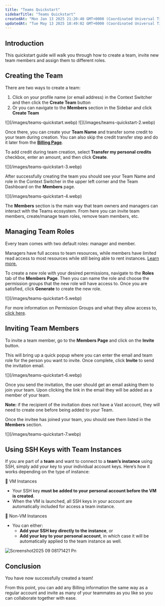 ```yaml
---
title: "Teams Quickstart"
sidebarTitle: "Teams Quickstart"
createdAt: "Mon Jan 13 2025 21:20:40 GMT+0000 (Coordinated Universal Time)"
updatedAt: "Tue May 13 2025 18:49:02 GMT+0000 (Coordinated Universal Time)"
---
```


## Introduction

This quickstart guide will walk you through how to create a team, invite new team members and assign them to different roles.

## Creating the Team

There are two ways to create a team:

1. Click on your profile name (or email address) in the Context Switcher and then click the **Create Team** button
2. Or you can navigate to the **Members** section in the Sidebar and click **Create Team**

<Frame caption="Create Team">
  ![](/images/teams-quickstart.webp)
</Frame>

<Frame caption="Members Page">
  ![](/images/teams-quickstart-2.webp)
</Frame>

Once there, you can create your **Team Name** and transfer some credit to your team during creation. You can also skip the credit transfer step and do it later from the [**Billing Page**](/documentation/reference/billing#a6bsE).

To add credit during team creation, select **Transfer my personal credits** checkbox, enter an amount, and then click **Create**.

<Frame caption="Team Creation">
  ![](/images/teams-quickstart-3.webp)
</Frame>

After successfully creating the team you should see your Team Name and role in the Context Switcher in the upper left corner and the Team Dashboard on the **Members** page.

<Frame caption="Members Page">
  ![](/images/teams-quickstart-4.webp)
</Frame>

The **Members** section is the main way that team owners and managers can interact with the Teams ecosystem. From here you can invite team members, create/manage team roles, remove team members, etc.

## Managing Team Roles

Every team comes with two default roles: manager and member.

Managers have full access to team resources, while members have limited read access to most resources while still being able to rent instances. [Learn more.](/documentation/teams/teams-roles)

To create a new role with your desired permissions, navigate to the **Roles** tab of the **Members** **Page**. Then you can name the role and choose the permission groups that the new role will have access to. Once you are satisfied, click **Generate** to create the new role.

<Frame caption="Create Role with custom permissions">
  ![](/images/teams-quickstart-5.webp)
</Frame>

For more information on Permission Groups and what they allow access to, [click here](/cli/installation).

## Inviting Team Members

To invite a team member, go to the **Members Page** and click on the **Invite** button.

This will bring up a quick popup where you can enter the email and team role for the person you want to invite. Once complete, click **Invite** to send the invitation email.

<Frame caption="Invite Member">
  ![](/images/teams-quickstart-6.webp)
</Frame>

Once you send the invitation, the user should get an email asking them to join your team. Upon clicking the link in the email they will be added as a member of your team.

**Note:** if the recipient of the invitation does not have a Vast account, they will need to create one before being added to your Team.

Once the invitee has joined your team, you should see them listed in the **Members** section.

<Frame caption="Team Members">
  ![](/images/teams-quickstart-7.webp)
</Frame>

## Using SSH Keys with Team Instances

If you are part of a **team** and want to connect to a **team’s instance** using SSH, simply add your key to your individual account keys. Here’s how it works depending on the type of instance:

🔹 VM Instances

- Your SSH key **must be added to your personal account before the VM is created**.
- When the VM is launched, all SSH keys in your account are automatically included for access a team instance.

🔹 Non-VM Instances

- You can either:
  - **Add your SSH key directly to the instance**, or
  - **Add your key to your personal account**, in which case it will be automatically applied to the team instance as well.

![Screenshot2025 09 08171421 Pn](/images/Screenshot2025-09-08171421.png)

## Conclusion

You have now successfully created a team\!

From this point, you can add any Billing information the same way as a regular account and invite as many of your teammates as you like so you can collaborate together with ease.